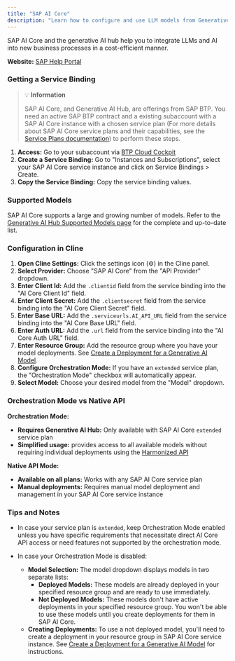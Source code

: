 ```yaml
---
title: "SAP AI Core"
description: "Learn how to configure and use LLM models from Generative AI Hub in SAP AI Core with Cline."
---
```


SAP AI Core and the generative AI hub help you to integrate LLMs and AI into new business processes in a cost-efficient manner.

**Website:** [SAP Help Portal](https://help.sap.com/docs/sap-ai-core/sap-ai-core-service-guide/what-is-sap-ai-core)

### Getting a Service Binding

> 💡 **Information**
>
> SAP AI Core, and Generative AI Hub, are offerings from SAP BTP.
> You need an active SAP BTP contract and a existing subaccount with a SAP AI Core instance with a chosen service plan (For more details about SAP AI Core service plans and their capabilities, see the [Service Plans documentation](https://help.sap.com/docs/sap-ai-core/sap-ai-core-service-guide/service-plans)) to perform these steps.

1. **Access:** Go to your subaccount via [BTP Cloud Cockpit](cockpit.btp.cloud.sap/cockpit)
2. **Create a Service Binding:** Go to "Instances and Subscriptions", select your SAP AI Core service instance and click on Service Bindings > Create.
3. **Copy the Service Binding:** Copy the service binding values.

### Supported Models

SAP AI Core supports a large and growing number of models.
Refer to the [Generative AI Hub Supported Models page](https://me.sap.com/notes/3437766) for the complete and up-to-date list.

### Configuration in Cline

1.  **Open Cline Settings:** Click the settings icon (⚙️) in the Cline panel.
2.  **Select Provider:** Choose "SAP AI Core" from the "API Provider" dropdown.
3.  **Enter Client Id:** Add the `.clientid` field from the service binding into the "AI Core Client Id" field.
4.  **Enter Client Secret:** Add the `.clientsecret` field from the service binding into the "AI Core Client Secret" field.
5.  **Enter Base URL:** Add the `.serviceurls.AI_API_URL` field from the service binding into the "AI Core Base URL" field.
6.  **Enter Auth URL:** Add the `.url` field from the service binding into the "AI Core Auth URL" field.
7.  **Enter Resource Group:** Add the resource group where you have your model deployments. See [Create a Deployment for a Generative AI Model](https://help.sap.com/docs/sap-ai-core/sap-ai-core-service-guide/create-deployment-for-generative-ai-model-in-sap-ai-core).
8.  **Configure Orchestration Mode:** If you have an `extended` service plan, the "Orchestration Mode" checkbox will automatically appear.
9.  **Select Model:** Choose your desired model from the "Model" dropdown.

### Orchestration Mode vs Native API

**Orchestration Mode:**
- **Requires Generative AI Hub:** Only available with SAP AI Core `extended` service plan
- **Simplified usage:** provides access to all available models without requiring individual deployments using the [Harmonized API](https://help.sap.com/docs/sap-ai-core/sap-ai-core-service-guide/harmonized-api)


**Native API Mode:**
- **Available on all plans:** Works with any SAP AI Core service plan
- **Manual deployments:** Requires manual model deployment and management in your SAP AI Core service instance
### Tips and Notes

- In case your service plan is `extended`, keep Orchestration Mode enabled unless you have specific requirements that necessitate direct AI Core API access or need features not supported by the orchestration mode.

- In case your Orchestration Mode is disabled:
    -   **Model Selection:** The model dropdown displays models in two separate lists:
        -   **Deployed Models:** These models are already deployed in your specified resource group and are ready to use immediately.
        -   **Not Deployed Models:** These models don't have active deployments in your specified resource group. You won't be able to use these models until you create deployments for them in SAP AI Core.
    -   **Creating Deployments:** To use a not deployed model, you'll need to create a deployment in your resource group in SAP AI Core service instance. See [Create a Deployment for a Generative AI Model](https://help.sap.com/docs/sap-ai-core/sap-ai-core-service-guide/create-deployment-for-generative-ai-model-in-sap-ai-core) for instructions.
